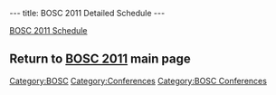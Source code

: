 ---
title: BOSC 2011 Detailed Schedule
---



[[BOSC_2011_Schedule | BOSC 2011 Schedule]]
== Return to '''[[BOSC_2011 | BOSC 2011]]''' main page ==

[[Category:BOSC]] [[Category:Conferences]]
[[Category:BOSC Conferences]]
